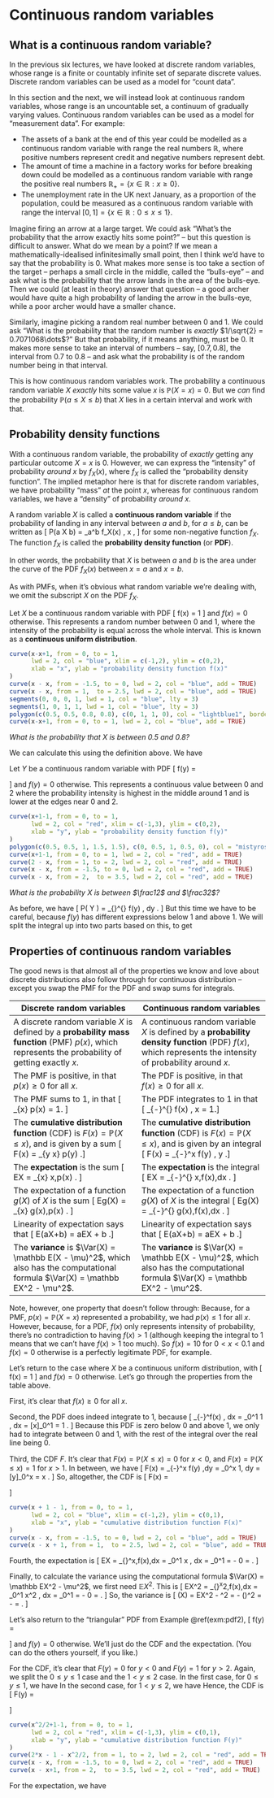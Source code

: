# Continuous random variables  {#L15-continuous}

## What is a continuous random variable?  {#continuous-rv}

<!--
:::: {.videowrap}
::: {.videowrapper}
<iframe src="https://www.youtube.com/embed/1Oae0a12P1M"></iframe>
:::
::::
-->



In the previous six lectures, we have looked at discrete random variables, whose range is a finite or countably infinite set of separate discrete values. Discrete random variables can be used as a model for "count data".

In this section and the next, we will instead look at continuous random variables, whose range is an uncountable set, a continuum of gradually varying values. Continuous random variables can be used as a model for "measurement data". For example:

* The assets of a bank at the end of this year could be modelled as a continuous random variable with range the real numbers $\mathbb R$, where positive numbers represent credit and negative numbers represent debt.
* The amount of time a machine in a factory works for before breaking down could be modelled as a continuous random variable with range the positive real numbers $\mathbb R_+ = \{x \in \mathbb R : x \geq 0\}$.
* The unemployment rate in the UK next January, as a proportion of the population, could be measured as a continuous random variable with range the interval $[0, 1] = \{x \in \mathbb R : 0 \leq x \leq 1\}$.

Imagine firing an arrow at a large target. We could ask "What's the probability that the arrow exactly hits some point?" -- but this question is difficult to answer. What do we mean by a point? If we mean a mathematically-idealised infinitesimally small point, then I think we'd have to say that the probability is 0.  What makes more sense is too take a section of the target -- perhaps a small circle in the middle, called the "bulls-eye" -- and ask what is the probability that the arrow lands in the area of the bulls-eye. Then we could (at least in theory) answer that question -- a good archer would have quite a high probability of landing the arrow in the bulls-eye, while a poor archer would have a smaller chance.

Similarly, imagine picking a random real number between 0 and 1. We could ask "What is the probability that the random number is *exactly* $1/\sqrt{2} = 0.7071068\dots$?" But that probability, if it means anything, must be 0. It makes more sense to take an interval of numbers -- say, $[0.7, 0.8]$, the interval from $0.7$ to $0.8$ -- and ask what the probability is of the random number being in that interval.

This is how continuous random variables work. The probability a continuous random variable $X$ *exactly* hits some value $x$ is $\mathbb P(X = x) = 0$. But we *can* find the probability $\mathbb P(a \leq X \leq b)$ that $X$ lies in a certain interval and work with that. 


## Probability density functions  {#pdf}

With a continuous random variable, the probability of *exactly* getting any particular outcome $X = x$ is 0. However, we can express the "intensity" of probability *around* $x$ by $f_X(x)$, where $f_X$ is called the "probability density function". The implied metaphor here is that for discrete random variables, we have probability "mass" *at* the point $x$, whereas for continuous random variables, we have a "density" of probability *around* $x$.

::: {.definition}
A random variable $X$ is called a **continuous random variable** if the probability of landing in any interval between $a$ and $b$, for $a \leq b$, can be written as
\[ \mathbb P(a \leq X \leq b) = \int_a^b f_X(x) \, \mathrm{d}x , \]
for some non-negative function $f_X$. The function $f_X$ is called the **probability density function** (or **PDF**).
:::

In other words, the probability that $X$ is between $a$ and $b$ is the area under the curve of the PDF $f_X(x)$ between $x = a$ and $x = b$.

As with PMFs, when it's obvious what random variable we're dealing with, we omit the subscript $X$ on the PDF $f_X$.

::: {.example #unifex}
Let $X$ be a continuous random variable with PDF
\[  f(x) = 1 \qquad \text{for $0 \leq x \leq 1$} \]
and $f(x) = 0$ otherwise. This represents a random number between 0 and 1, where the intensity of the probability is equal across the whole interval. This is known as a **continuous uniform distribution**.

```r
curve(x-x+1, from = 0, to = 1,
      lwd = 2, col = "blue", xlim = c(-1,2), ylim = c(0,2),
      xlab = "x", ylab = "probability density function f(x)"
)
curve(x - x, from = -1.5, to = 0, lwd = 2, col = "blue", add = TRUE)
curve(x - x, from = 1,  to = 2.5, lwd = 2, col = "blue", add = TRUE)
segments(0, 0, 0, 1, lwd = 1, col = "blue", lty = 3)
segments(1, 0, 1, 1, lwd = 1, col = "blue", lty = 3)
polygon(c(0.5, 0.5, 0.8, 0.8), c(0, 1, 1, 0), col = "lightblue1", border = NA)
curve(x-x+1, from = 0, to = 1, lwd = 2, col = "blue", add = TRUE)
```

*What is the probability that $X$ is between 0.5 and 0.8?*

We can calculate this using the definition above. We have
\begin{align*}
  \mathbb P(0.5 \leq X \leq 0.8) &= \int_{0.5}^{0.8} f(x) \, \mathrm dx \\
    &= \int_{0.5}^{0.8} 1 \, \mathrm dx \\
    &= [x]_{0.5}^{0.8} \\
    &= 0.8 - 0.5 \\
    &= 0.3 .
\end{align*}
:::

::: {.example #pdf2}
Let $Y$ be a continuous random variable with PDF
\[ f(y) = \begin{cases} y & \text{for $0 \leq y \leq 1$} \\
2-y & \text{for $1 < y \leq 2$} \end{cases} \]
and $f(y) = 0$ otherwise. This represents a continuous value between 0 and 2 where the probability intensity is highest in the middle around 1 and is lower at the edges near 0 and 2.

```r
curve(x+1-1, from = 0, to = 1,
      lwd = 2, col = "red", xlim = c(-1,3), ylim = c(0,2),
      xlab = "y", ylab = "probability density function f(y)"
)
polygon(c(0.5, 0.5, 1, 1.5, 1.5), c(0, 0.5, 1, 0.5, 0), col = "mistyrose", border = NA)
curve(x+1-1, from = 0, to = 1, lwd = 2, col = "red", add = TRUE)
curve(2 - x, from = 1, to = 2, lwd = 2, col = "red", add = TRUE)
curve(x - x, from = -1.5, to = 0, lwd = 2, col = "red", add = TRUE)
curve(x - x, from = 2,  to = 3.5, lwd = 2, col = "red", add = TRUE)

```

*What is the probability $X$ is between $\frac12$ and $\frac32$?*

As before, we have
\[ \mathbb P\big( \tfrac12 \leq Y \leq \tfrac32 \big) = \int_{\frac12}^{\frac32} f(y) \, \mathrm dy .   \]
But this time we have to be careful, because $f(y)$ has different expressions below 1 and above 1. We will split the integral up into two parts based on this, to get
\begin{align*}
\mathbb P\big( \tfrac12 \leq Y \leq \tfrac32 \big) 
  &= \int_{\frac12}^{1} f(y) \, \mathrm dy + \int_{1}^{\frac32} f(y) \, \mathrm dy \\
    &= \int_{\frac12}^{1} y \, \mathrm dy + \int_{1}^{\frac32} (2-y) \, \mathrm dy \\
    &= \left[ \tfrac12 y^2\right]_{\frac12}^1 + \left[ 2y-\tfrac12 y^2\right]_1^{\frac32} \\
    &= \tfrac12 - \tfrac18 + \big(\tfrac62 - \tfrac98\big) - \big(2 - \tfrac12\big) \\
    &= \tfrac34 .
\end{align*}
:::


## Properties of continuous random variables {#prop-cont}

<!--
:::: {.videowrap}
::: {.videowrapper}
<iframe src="https://www.youtube.com/embed/J7CtqG0HErc"></iframe>
:::
::::
-->


The good news is that almost all of the properties we know and love about discrete distributions also follow through for continuous distribution -- except you swap the PMF for the PDF and swap sums for integrals.

|   Discrete random variables   |   Continuous random variables   |
|-----|-----|
| A discrete random variable $X$ is defined by a **probability mass function** (PMF) $p(x)$, which represents the probability of getting exactly $x$. | A continuous random variable $X$ is defined by a **probability density function** (PDF) $f(x)$, which represents the intensity of probability around $x$. |
| The PMF is positive, in that $p(x) \geq 0$ for all $x$. | The PDF is positive, in that $f(x) \geq 0$ for all $x$. |
| The PMF sums to 1, in that \[ \sum_{x} p(x) = 1. \] | The PDF integrates to 1 in that \[ \int_{-\infty}^{\infty} f(x) \, \mathrm{d}x = 1.\]
| The **cumulative distribution function** (CDF) is $F(x) = \mathbb P(X \leq x)$, and is given by a sum \[ F(x) = \sum_{y \leq x} p(y) .\] | The **cumulative distribution function** (CDF) is $F(x) = \mathbb P(X \leq x)$, and is given by an integral \[ F(x) = \int_{-\infty}^x f(y) \, \mathrm{d}y .\]  |
| The **expectation** is the sum \[ \mathbb EX = \sum_{x} x\,p(x) . \] | The **expectation** is the integral \[ \mathbb EX = \int_{-\infty}^{\infty} x\,f(x)\,\mathrm dx . \] |
| The expectation of a function $g(X)$ of $X$ is the sum \[ \mathbb Eg(X) = \sum_{x} g(x)\,p(x) . \] | The expectation of a function $g(X)$ of $X$ is the integral  \[ \mathbb Eg(X) = \int_{-\infty}^{\infty} g(x)\,f(x)\,\mathrm dx . \] |
| Linearity of expectation says that \[ \mathbb E(aX+b) = a\mathbb EX + b .\] |  Linearity of expectation says that \[ \mathbb E(aX+b) = a\mathbb EX + b .\] |
| The **variance** is $\Var(X) = \mathbb E(X - \mu)^2$, which also has the computational formula $\Var(X) = \mathbb EX^2 - \mu^2$. | The **variance** is $\Var(X) = \mathbb E(X - \mu)^2$, which also has the computational formula $\Var(X) = \mathbb EX^2 - \mu^2$. |

Note, however, one property that doesn't follow through: Because, for a PMF, $p(x) = \mathbb P(X = x)$ represented a probability, we had $p(x) \leq 1$ for all $x$. However, because, for a PDF, $f(x)$ only represents intensity of probability, there's no contradiction to having $f(x) > 1$ (although keeping the integral to 1 means that we can't have $f(x) > 1$ too much). So $f(x) = 10$ for $0 <x < 0.1$ and $f(x) = 0$ otherwise is a perfectly legitimate PDF, for example.

::: {.example}
Let's return to the case where $X$ be a continuous uniform distribution, with
\[  f(x) = 1 \qquad \text{for $0 \leq x \leq 1$}  \]
and $f(x) = 0$ otherwise. Let's go through the properties from the table above.

First, it's clear that $f(x) \geq 0$ for all $x$.

Second, the PDF does indeed integrate to 1, because
\[ \int_{-\infty}^\infty f(x) \, \mathrm dx = \int_0^1 1 \, \mathrm dx = [x]_0^1 = 1 .    \]
Because this PDF is zero below 0 and above 1, we only had to integrate between 0 and 1, with the rest of the integral over the real line being 0.

Third, the CDF $F$. It's clear that $F(x) = \mathbb P(X \leq x) = 0$ for $x < 0$, and $F(x) = \mathbb P(X \leq x) = 1$ for $x > 1$. In between, we have
\[ F(x) = \int_{-\infty}^x f(y) \,\mathrm dy = \int_0^x 1\, \mathrm dy = [y]_0^x = x .   \]
So, altogether, the CDF is
\[  F(x) = \begin{cases} 0 & \text{for } x < 0 \\ x & \text{for }0 \leq x \leq 1 \\ 1 & \text{for }x > 1 . \end{cases} \]

```r
curve(x + 1 - 1, from = 0, to = 1,
      lwd = 2, col = "blue", xlim = c(-1,2), ylim = c(0,1),
      xlab = "x", ylab = "cumulative distribution function F(x)"
)
curve(x - x, from = -1.5, to = 0, lwd = 2, col = "blue", add = TRUE)
curve(x - x + 1, from = 1,  to = 2.5, lwd = 2, col = "blue", add = TRUE)
```

Fourth, the expectation is
\[ \mathbb EX = \int_{\infty}^\infty x\,f(x)\,\mathrm dx = \int_0^1 x \, \mathrm dx = \left[\tfrac12 x^2 \right]_0^1 = \tfrac12 - 0 = \tfrac12 .   \]

Finally, to calculate the variance using the computational formula $\Var(X) = \mathbb EX^2 - \mu^2$, we first need $\mathbb EX^2$. This is
\[ \mathbb EX^2 = \int_{\infty}^\infty x^2\,f(x)\,\mathrm dx = \int_0^1 x^2 \, \mathrm dx = \left[\tfrac13 x^3 \right]_0^1 = \tfrac13 - 0 = \tfrac13 .   \]
So, the variance is
\[ \Var(X) = \mathbb EX^2 - \mu^2 = \tfrac13 - \left(\tfrac12\right)^2 = \tfrac13 - \tfrac14 = \tfrac{1}{12} . \]
:::

::: {.example}
Let's also return to the "triangular" PDF from Example \@ref(exm:pdf2),
\[ f(y) = \begin{cases} y & \text{for $0 \leq y \leq 1$} \\
2-y & \text{for $1 < y \leq 2$} \end{cases} \]
and $f(y) = 0$ otherwise. We'll just do the CDF and the expectation. (You can do the others yourself, if you like.)

For the CDF, it's clear that $F(y) = 0$ for $y < 0$ and $F(y) = 1$ for $y > 2$. Again, we split the $0 \leq y \leq 1$ case and the $1 < y \leq 2$ case. In the first case, for $0 \leq y \leq 1$, we have
\begin{align*}
  F(x) &= \int_{-\infty}^y f(z) \, \mathrm dz \\
    &= \int_0^y z \, \mathrm dz \\
    &= \left[ \tfrac12 z^2 \right]_0^y \\
    &= \tfrac 12 y^2 .
\end{align*}
In the second case, for $1 < y \leq 2$, we have
\begin{align*}
  F(x) &= \int_{-\infty}^y f(z) \, \mathrm dz \\
    &= \int_0^1 z \, \mathrm dz + \int_1^y (2 - z)\,\mathrm dz \\
    &= \left[ \tfrac12 z^2 \right]_0^1 + \left[ 2z - \tfrac12 z^2 \right]_1^y \\
    &= \tfrac 12 - 0 + 2y - \tfrac12 y^2 - 2 + \tfrac12 \\
    &= 2y - \tfrac12 y^2 - 1  .
\end{align*}
Hence, the CDF is
\[ F(y) = \begin{cases} 0 & \text{for $y < 0$} \\
            \tfrac12 y^2 & \text{for $0 \leq y \leq 1$} \\
            2y - \tfrac12 y^2 - 1  & \text{for $1 < y \leq 2$} \\
            1 & \text{for $y > 2$}. \end{cases} \]

```r
curve(x^2/2+1-1, from = 0, to = 1,
      lwd = 2, col = "red", xlim = c(-1,3), ylim = c(0,1),
      xlab = "y", ylab = "cumulative distribution function F(y)"
)
curve(2*x - 1 - x^2/2, from = 1, to = 2, lwd = 2, col = "red", add = TRUE)
curve(x - x, from = -1.5, to = 0, lwd = 2, col = "red", add = TRUE)
curve(x - x+1, from = 2,  to = 3.5, lwd = 2, col = "red", add = TRUE)
```

For the expectation, we have
\begin{align*}
\mathbb EY &= \int_{-\infty}^{\infty} y\, f(y) \, \mathrm dy \\
  &= \int_0^1 y^2 \mathrm dy + \int_1^2 y(2 - y)\, \mathrm dy \\
  &= \left[ \tfrac13 y^3 \right]_0^1 + \left[  y^2 - \tfrac13 y^3 \right]_1^2 \\
  &= \tfrac13 - 0 + 4 - \tfrac83 - 1 + \tfrac13 \\
  &= 1 .
\end{align*}
:::

